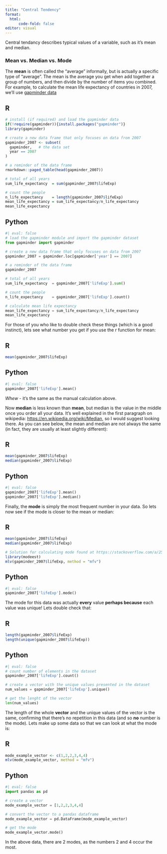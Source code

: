 ```yaml
---
title: "Central Tendency"
format: 
  html:
      code-fold: false
editor: visual
---
```


Central tendancy describes typical values of a variable, such as it's mean and median.

### Mean vs. Median vs. Mode

The **mean** is often called the "average" informally, but is actually a specific type of "average". The mean is the average you get when add together a group of numbers, and then divide by the number of items you combined. For example, to calculate the mean life expectancy of countries in 2007, we'll use <a href="https://www.gapminder.org/">gapminder data</a>

::: {.panel-tabset}
## R
```r
# install (if required) and load the gapminder data
if(!require(gapminder)){install.packages("gapminder")}
library(gapminder)

# create a new data frame that only focuses on data from 2007
gapminder_2007 <- subset(
  gapminder,   # the data set
  year == 2007     
)

# a reminder of the data frame
rmarkdown::paged_table(head(gapminder_2007))                 

# total of all years
sum_life_expectancy  = sum(gapminder_2007$lifeExp)

# count the people
n_life_expectancy    = length(gapminder_2007$lifeExp)        
mean_life_expectancy = sum_life_expectancy/n_life_expectancy 
mean_life_expectancy
```
## Python

```python
#| eval: false
# load the gapminder module and import the gapminder dataset
from gapminder import gapminder

# create a new data frame that only focuses on data from 2007
gapminder_2007 = gapminder.loc[gapminder['year'] == 2007]

# a reminder of the data frame
gapminder_2007

# total of all years
sum_life_expectancy  = gapminder_2007['lifeExp'].sum()

# count the people
n_life_expectancy    = gapminder_2007['lifeExp'].count() 

# calculate mean life expectancy
mean_life_expectancy = sum_life_expectancy/n_life_expectancy 
mean_life_expectancy
```
:::

For those of you who like to double check these things (which is a good instinct), lets see what number you get if you use the r function for mean:

::: panel-tabset
## R

```r
mean(gapminder_2007$lifeExp)
```

## Python

```python
#| eval: false
gapminder_2007['lifeExp'].mean()
```
:::

*Whew* - it's the same as the manual calculation above.

Now **median** is less known than **mean**, but median is the value in the middle once you order all your data. It's well explained in the first paragraph on wikipedia: <a href="https://en.wikipedia.org/wiki/Median" target="_blank">https://en.wikipedia.org/wiki/Median</a>, so I would suggest looking there. As you can see below, the mean and median are not always the same (in fact, they are usually at least slightly different):


::: panel-tabset
## R

```r
mean(gapminder_2007$lifeExp)
median(gapminder_2007$lifeExp)
```

## Python

```python
#| eval: false
gapminder_2007['lifeExp'].mean()
gapminder_2007['lifeExp'].median()
```
:::

Finally, the **mode** is simply the most frequent number in your data. So lets now see if the mode is closer to the mean or median:

::: panel-tabset
## R

```r
mean(gapminder_2007$lifeExp)
median(gapminder_2007$lifeExp)

# Solution for calculating mode found at https://stackoverflow.com/a/2547918 as there doesn't seem to be a native function:
library(modeest)
mlv(gapminder_2007$lifeExp, method = "mfv")

```

## Python

```python
#| eval: false
gapminder_2007['lifeExp'].mode()
```
:::

The mode for this data was actually **every** value **perhaps because** each value was unique! Lets double check that:


::: panel-tabset
## R

```r
length(gapminder_2007$lifeExp)
length(unique(gapminder_2007$lifeExp))
```

## Python

```python
#| eval: false
# count number of elements in the dataset
gapminder_2007['lifeExp'].count()

# create a vector with the unique values presented in the dataset
num_values = gapminder_2007['lifeExp'].unique()

# get the lenght of the vector
len(num_values)
```
:::

The length of the whole **vector** and the unique values of the vector is the same, confirming that there's no repetition in this data (and so **no** number is the mode). Lets make up some data so that we can look at what the mode is:

::: panel-tabset
## R

```r
mode_example_vector <- c(1,2,2,3,4,4)
mlv(mode_example_vector, method = "mfv")
```

## Python

```python
#| eval: false
import pandas as pd

# create a vector
mode_example_vector = [1,2,2,3,4,4]

# convert the vector to a pandas dataframe
mode_example_vector = pd.DataFrame(mode_example_vector)

# get the mode
mode_example_vector.mode()
```
:::

In the above data, there are 2 modes, as the numbers 2 and 4 occur the most.
